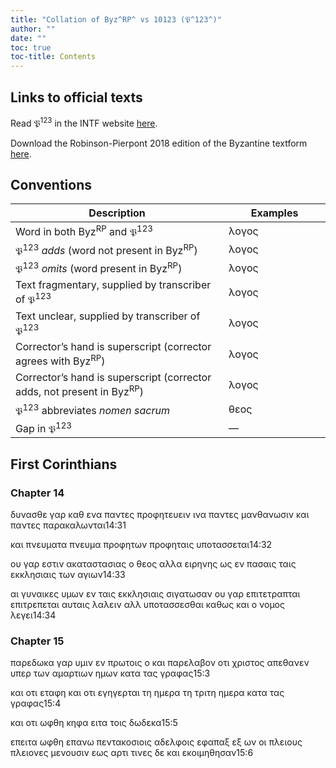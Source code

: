 ```yaml
---
title: "Collation of Byz^RP^ vs 10123 (𝔓^123^)"
author: ""
date: ""
toc: true
toc-title: Contents
---
```


::: {.callout-note appearance="minimal" icon="false" collapse="true"}
# Links to official texts

Read 𝔓^123^ in the INTF website [here](https://ntvmr.uni-muenster.de/manuscript-workspace?docID=10123).

Download the Robinson-Pierpont 2018 edition of the Byzantine textform [here](https://web.archive.org/web/20210413060536/https://byzantinetext.com/wp-content/uploads/2021/03/robinson-pierpont-2018-gnt-edition.pdf).


:::


::: {.callout-note appearance="minimal" icon="false" collapse="true"}
# Conventions

| Description                                                              	| Examples                           	|
|--------------------------------------------------------------------------	|------------------------------------	|
| Word in both Byz^RP^ and 𝔓^123^                                   	| λογος                              	|
| 𝔓^123^ *adds* (word not present in Byz^RP^)                       	| [λογος]{.greek-added}            	|
| 𝔓^123^ *omits* (word present in Byz^RP^)                          	| [λογος]{.greek-omitted}          	|
| Text fragmentary, supplied by transcriber of 𝔓^123^               	| [λογος]{.greek-supplied}         	|
| Text unclear, supplied by transcriber of 𝔓^123^                   	| [λογος]{.unclear}                	|
| Corrector's hand is superscript (corrector agrees with Byz^RP^)          	| [λογος]{.corr}                   	|
| Corrector's hand is superscript (corrector adds, not present in Byz^RP^) 	| [[λογος]{.corr}]{.greek-added} 	|
| 𝔓^123^ abbreviates *nomen sacrum*                                 	| [θεος]{.greek-abbr}            	|
| Gap in 𝔓^123^                                                     	| [―]{.gap}                        	|
:::

## First Corinthians

### Chapter 14

[δυνασθε]{.greek-omitted} [γαρ]{.greek-omitted} [καθ]{.greek-omitted} [ενα]{.greek-omitted} [παντες]{.greek-omitted} [προφη]{.greek-supplied}[τευειν]{.greek-supplied} [ινα]{.greek-supplied} [παντες]{.greek-supplied} [μα]{.greek-supplied}[ν]{.unclear}θ[αν]{.unclear}ωσιν [κ]{.unclear}[αι]{.greek-supplied} [παντες]{.greek-supplied} [παρακαλ]{.greek-supplied}[ωντ]{.unclear}[αι]{.greek-supplied}[14:31]{.aside}

[και]{.greek-supplied} [πνευματα]{.greek-omitted} [[πνευμα]{.greek-abbr}]{.greek-added} προφητω[ν]{.greek-supplied} [προφηταις]{.greek-supplied} [υπ]{.greek-supplied}[ο]{.unclear}τ[α]{.unclear}σσετα[ι]{.unclear}[14:32]{.aside}

[ο]{.greek-supplied}[υ]{.unclear} γαρ εστ[ι]{.unclear}[ν]{.greek-supplied} [α]{.greek-supplied}[κ]{.unclear}ατα[σ]{.unclear}[τασιας]{.greek-supplied} [ο]{.greek-supplied} [θεος]{.greek-abbr} [αλλα]{.greek-supplied} [ειρ]{.greek-supplied}[η]{.unclear}νης ω[ς]{.unclear} εν πασαις τ[α]{.unclear}[ις]{.greek-supplied} [ε]{.greek-supplied}κ[κ]{.unclear}[λησιαις]{.greek-supplied} [των]{.greek-supplied} [αγιων]{.greek-supplied}[14:33]{.aside}

[αι]{.unclear} γυναικες [υμων]{.greek-omitted} εν [ταις]{.greek-supplied} [εκκλησιαις]{.greek-supplied} [σιγατωσαν]{.greek-supplied} [ου]{.greek-supplied} [γαρ]{.greek-supplied} [επιτετραπται]{.greek-omitted} [επιτρεπ[εται]{.greek-supplied}]{.greek-added} [αυταις]{.greek-supplied} [λαλειν]{.greek-supplied} [αλλ]{.greek-omitted} [υποτασσεσθαι]{.greek-omitted} [καθως]{.greek-omitted} [και]{.greek-omitted} [ο]{.greek-omitted} [νομος]{.greek-omitted} [λεγει]{.greek-omitted}[14:34]{.aside}

### Chapter 15

[παρε]{.greek-supplied}[δωκα]{.greek-supplied} [γαρ]{.greek-supplied} [υ]{.greek-supplied}[μ]{.unclear}ιν εν [πρ]{.unclear}ωτ[ο]{.unclear}[ις]{.greek-supplied} [ο]{.greek-supplied} [και]{.greek-supplied} [παρελαβον]{.greek-supplied} [οτι]{.greek-supplied} [χριστος]{.greek-abbr} [απεθα]{.greek-supplied}[ν]{.unclear}εν υπ[ε]{.greek-supplied}[ρ]{.unclear} των [αμαρτιων]{.greek-supplied} [ημων]{.greek-supplied} [κατα]{.greek-supplied} [τας]{.greek-supplied} [γραφα]{.greek-supplied}[ς]{.unclear}[15:3]{.aside}

και [οτι]{.greek-supplied} [ετα]{.greek-supplied}φη κα[ι]{.greek-supplied} [οτι]{.greek-supplied} εγηγ[ε]{.unclear}ρτ[α]{.unclear}[ι]{.greek-supplied} [τη]{.greek-supplied} [[ημερα]{.greek-supplied}]{.greek-added} [[τη]{.greek-supplied}]{.greek-added} [τριτη]{.greek-supplied} [ημερα]{.greek-omitted} κ[α]{.unclear}[τα]{.greek-supplied} [τα]{.greek-supplied}[ς]{.unclear} γραφα[ς]{.unclear}[15:4]{.aside}

[κ]{.greek-supplied}αι οτι ωφ[θη]{.greek-supplied} [κηφα]{.greek-supplied} [ειτα]{.greek-supplied} [τοις]{.greek-supplied} [δωδεκα]{.greek-supplied}[15:5]{.aside}

[επειτα]{.greek-supplied} [ω]{.unclear}φθη επαν[ω]{.greek-supplied} [πε]{.unclear}[ντα]{.greek-supplied}[κοσιοις]{.greek-supplied} [αδελφοις]{.greek-supplied} [εφαπαξ]{.greek-supplied} [εξ]{.greek-supplied} ων οι [πλειους]{.greek-omitted} [π[λ]{.unclear}[ειονες]{.greek-supplied}]{.greek-added} [μενουσιν]{.greek-supplied} [εως]{.greek-supplied} [αρτι]{.greek-supplied} [τινες]{.greek-supplied} [δε]{.greek-supplied} [και]{.greek-omitted} [εκο]{.greek-supplied}[ιμ]{.unclear}[ηθησαν]{.greek-supplied}[15:6]{.aside}

